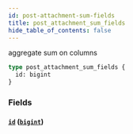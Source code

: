 ```yaml
---
id: post-attachment-sum-fields
title: post_attachment_sum_fields
hide_table_of_contents: false
---
```



aggregate sum on columns

```graphql
type post_attachment_sum_fields {
  id: bigint
}
```


### Fields

#### [`id`](#) ([`bigint`](../scalars/bigint))






